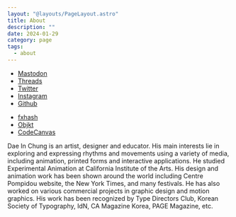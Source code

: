 ```yaml
---
layout: "@layouts/PageLayout.astro"
title: About
description: ""
date: 2024-01-29
category: page
tags:
  - about
---
```



<GC start={2} end={4}>
  <ul role="navigation" aria-label="Social Media">
    <li>
      <a href={site.links.mastodon}>Mastodon</a>
    </li>
    <li>
      <a href={site.links.threads}>Threads</a>
    </li>
    <li>
      <a href={site.links.twitter}>Twitter</a>
    </li>
    <li>
      <a href={site.links.instagram}>Instagram</a>
    </li>
    <li>
      <a href={site.links.github}>Github</a>
    </li>
  </ul>

  <div class="mt-4">
    <ul role="navigation" aria-label="Art shop">
    <li>
    <a href={site.links.fxhash}>fxhash</a>
    </li>
    <li>
    <a href={site.links.objkt}>Objkt</a>
    </li>
    <li>
    <a href={site.links.codecanvas}>CodeCanvas</a>
    </li>
    </ul>
  </div>
</GC>

<GC>
  Dae In Chung is an artist, designer and educator. His main interests lie in
  exploring and expressing rhythms and movements using a variety of media,
  including animation, printed forms and interactive applications. He studied
  Experimental Animation at California Institute of the Arts. His design and
  animation work has been shown around the world including Centre Pompidou
  website, the New York Times, and many festivals. He has also worked on various
  commercial projects in graphic design and motion graphics. His work has been
  recognized by Type Directors Club, Korean Society of Typography, IdN, CA
  Magazine Korea, PAGE Magazine, etc.
</GC>

<GC>
  <ActivityList sortByType />
</GC>
